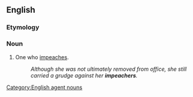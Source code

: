 ==English==

===Etymology===
{{suffix|en|impeach|er}}

===Noun===
{{en-noun}}

# One who [[impeach]]es.
#: ''Although she was not ultimately removed from office, she still carried a grudge against her '''impeachers'''.''

[[Category:English agent nouns]]